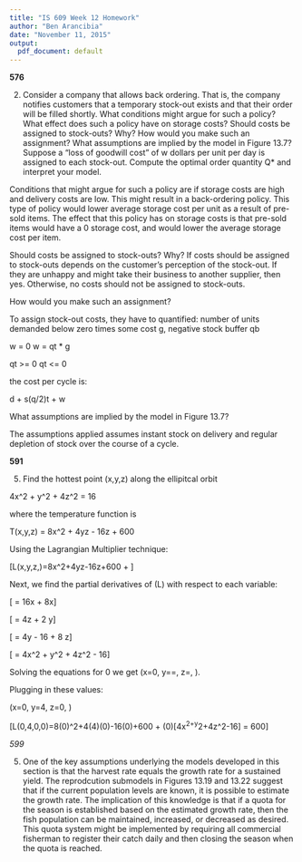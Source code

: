 ```yaml
---
title: "IS 609 Week 12 Homework"
author: "Ben Arancibia"
date: "November 11, 2015"
output:
  pdf_document: default
---
```


__576__

2) Consider a company that allows back ordering. That is, the company notifies customers that a temporary stock-out exists and that their order will be filled shortly. What conditions might argue for such a policy? What effect does such a policy have on storage costs? Should costs be assigned to stock-outs? Why? How would you make such an assignment? What assumptions are implied by the model in Figure 13.7? Suppose a "loss of goodwill cost" of w dollars per unit per day is assigned to each stock-out. Compute the optimal order quantity Q* and interpret your model.


Conditions that might argue for such a policy are if storage costs are high and delivery costs are low. This might result in a back-ordering policy. This type of policy would lower average storage cost per unit as a result of pre-sold items. The effect that this policy has on storage costs is that pre-sold items would have a 0 storage cost, and would lower the average storage cost per item.

Should costs be assigned to stock-outs? Why?
If costs should be assigned to stock-outs depends on the customer's perception of the stock-out. If they are unhappy and might take their business to another supplier, then yes. Otherwise, no costs should not be assigned to stock-outs.

How would you make such an assignment?

To assign stock-out costs, they have to quantified: number of units demanded below zero times some cost g, negative stock buffer qb

w = 0 
w = qt * g

qt >= 0
qt <= 0

the cost per cycle is:

d + s(q/2)t + w

What assumptions are implied by the model in Figure 13.7?

The assumptions applied assumes instant stock on delivery and regular depletion of stock over the course of a cycle. 



__591__

5) Find the hottest point (x,y,z) along the ellipitcal orbit

4x^2 + y^2 + 4z^2 = 16

where the temperature function is

T(x,y,z) = 8x^2 + 4yz - 16z + 600

Using the Lagrangian Multiplier technique:

[L(x,y,z,\lambda)=8x^2+4yz-16z+600 + \lambda[4x^2+y^2+4z^2-16]]

Next, we find the partial derivatives of (L) with respect to each variable:

[\frac{\partial L}{\partial x} = 16x + 8x\lambda]

[\frac{\partial L}{\partial y} = 4z + 2 \lambda y]

[\frac{\partial L}{\partial z} = 4y - 16 + 8 \lambda z]

[\frac{\partial L}{\partial \lambda} = 4x^2 + y^2 + 4z^2 - 16]

Solving the equations for 0 we get (x=0, y=\frac{-2z}{\lambda}=\frac{-4}{\lambda^2-1}, z=\frac{2\lambda}{\lambda^2-1}, \text{ and } \lambda=0 ).

Plugging in these values:

(x=0, y=4, z=0, \text{ and } \lambda=0 )

[L(0,4,0,0)=8(0)^2+4(4)(0)-16(0)+600 + (0)[4x^2+y^2+4z^2-16] = 600]


_599_

5) One of the key assumptions underlying the models developed in this section is that the harvest rate equals the growth rate for a sustained yield. The reprodcution submodels in Figures 13.19 and 13.22 suggest that if the current population levels are known, it is possible to estimate the growth rate. The implication of this knowledge is that if a quota for the season is established based on the estimated growth rate, then the fish population can be maintained, increased, or decreased as desired. This quota system might be implemented by requiring all commercial fisherman to register their catch daily and then closing the season when the quota is reached.






